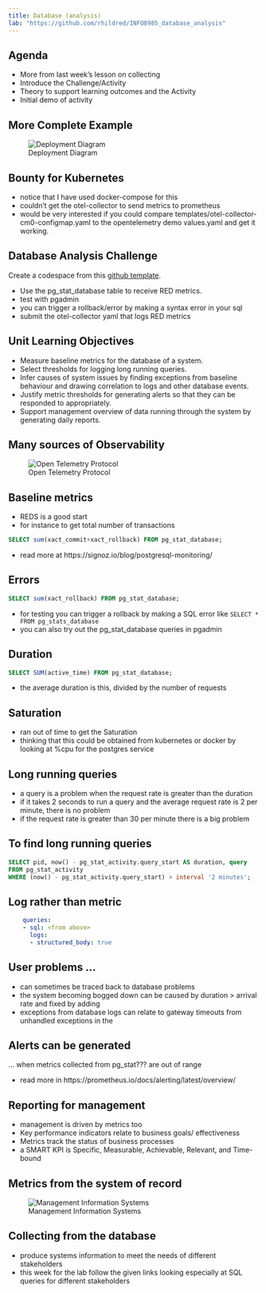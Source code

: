 ---
title: Database (analysis)
lab: "https://github.com/rhildred/INFO8985_database_analysis"
---
## Agenda

- More from last week's lesson on collecting
- Introduce the Challenge/Activity
- Theory to support learning outcomes and the Activity
- Initial demo of activity

## More Complete Example

![Deployment Diagram](images/database.png)

## Bounty for Kubernetes

- notice that I have used docker-compose for this
- couldn't get the otel-collector to send metrics to prometheus
- would be very interested if you could compare templates/otel-collector-cm0-configmap.yaml to the opentelemetry demo values.yaml and get it working.

## Database Analysis Challenge

Create a codespace from this [github template](`r rmarkdown::metadata$lab`). 

- Use the pg_stat_database table to receive RED metrics.
- test with pgadmin
- you can trigger a rollback/error by making a syntax error in your sql
- submit the otel-collector yaml that logs RED metrics


## Unit Learning Objectives

- Measure baseline metrics for the database of a system.
- Select thresholds for logging long running queries.
- Infer causes of system issues by finding exceptions from baseline behaviour and drawing correlation to logs and other database events.
- Justify metric thresholds for generating alerts so that they can be responded to appropriately.
- Support management overview of data running through the system by generating daily reports.

## Many sources of Observability

![Open Telemetry Protocol](images/systemofrecord.png)

## Baseline metrics

- REDS is a good start
- for instance to get total number of transactions

```SQL
SELECT sum(xact_commit+xact_rollback) FROM pg_stat_database;
```

- read more at https://signoz.io/blog/postgresql-monitoring/

## Errors

```SQL
SELECT sum(xact_rollback) FROM pg_stat_database;
```

 - for testing you can trigger a rollback by making a SQL error like `SELECT * FROM pg_stats_database`
 - you can also try out the pg_stat_database queries in pgadmin

## Duration

```SQL
SELECT SUM(active_time) FROM pg_stat_database;
```

- the average duration is this, divided by the number of requests

## Saturation

- ran out of time to get the Saturation
- thinking that this could be obtained from kubernetes or docker by looking at %cpu for the postgres service


## Long running queries

- a query is a problem when the request rate is greater than the duration 
- if it takes 2 seconds to run a query and the average request rate is 2 per minute, there is no problem
- if the request rate is greater than 30 per minute there is a big problem

## To find long running queries

```SQL
SELECT pid, now() - pg_stat_activity.query_start AS duration, query 
FROM pg_stat_activity 
WHERE (now() - pg_stat_activity.query_start) > interval '2 minutes';
```

## Log rather than metric

```yaml
    queries:
    - sql: <from above>
      logs:
      - structured_body: true

```

## User problems ...

- can sometimes be traced back to database problems
- the system becoming bogged down can be caused by duration > arrival rate and fixed by adding 
- exceptions from database logs can relate to gateway timeouts from unhandled exceptions in the

## Alerts can be generated

... when metrics collected from pg_stat??? are out of range

- read more in https://prometheus.io/docs/alerting/latest/overview/

## Reporting for management

- management is driven by metrics too
- Key performance indicators relate to business goals/ effectiveness
- Metrics track the status of business processes
- a SMART KPI is Specific, Measurable, Achievable, Relevant, and Time-bound

## Metrics from the system of record

![Management Information Systems](images/transactionprocessing.jpg)

## Collecting from the database

- produce systems information to meet the needs of different stakeholders
- this week for the lab follow the given links looking especially at SQL queries for different stakeholders

